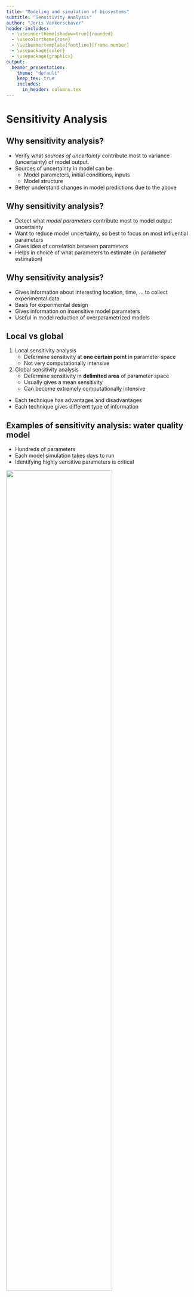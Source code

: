 ```yaml
---
title: "Modeling and simulation of biosystems"
subtitle: "Sensitivity Analysis"
author: "Joris Vankerschaver"
header-includes:
  - \useinnertheme[shadow=true]{rounded}
  - \usecolortheme{rose}
  - \setbeamertemplate{footline}[frame number]
  - \usepackage{color}
  - \usepackage{graphicx}
output: 
  beamer_presentation:
    theme: "default"
    keep_tex: true
    includes:
      in_header: columns.tex
---
```


# Sensitivity Analysis

## Why sensitivity analysis?

- Verify what _sources of uncertainty_ contribute most to variance (uncertainty) of model output.
- Sources of uncertainty in model can be
    - Model parameters, initial conditions, inputs
    - Model structure
- Better understand changes in model predictions due to the above

## Why sensitivity analysis?

- Detect what _model parameters_ contribute most to model output uncertainty 
- Want to reduce model uncertainty, so best to focus on most influential parameters 
- Gives idea of correlation between parameters 
- Helps in choice of what parameters to estimate (in parameter estimation)

## Why sensitivity analysis?

- Gives information about interesting location, time, ... to collect experimental data
- Basis for experimental design
- Gives information on insensitive model parameters
- Useful in model reduction of overparametrized models

## Local vs global

1. Local sensitivity analysis
    - Determine sensitivity at **one certain point** in parameter space
    - Not very computationally intensive
    \newline
2. Global sensitivity analysis
    - Determine sensitivity in **delimited area** of parameter space
    - Usually gives a mean sensitivity
    - Can become extremely computationally intensive

- Each technique has advantages and disadvantages
- Each technique gives different type of information
    
## Examples of sensitivity analysis: water quality model

::::::: {.cols data-latex=""}
::: {.col data-latex="{0.55\textwidth}"}

- Hundreds of parameters
- Each model simulation takes days to run
- Identifying highly sensitive parameters is critical

![](./images/03e-sensitivity/wqm-model.png){width=75% align="center"}
:::

::: {.col data-latex="{0.05\textwidth}"}
\mbox{}
:::
::: {.col data-latex="{0.55\textwidth}"}

![](./images/03e-sensitivity/wqm-river.png){width=75%}
![](./images/03e-sensitivity/wqm-parameters.png){width=75%}

:::
::::::

\scriptsize
Source: *Developing a cloud-based toolbox for sensitivity analysis of a water quality model* (S. Kim et al, Environmental Modeling and Software, 2021)


## Examples of sensitivity analysis: cell signaling

Toll-like signaling pathway:

- Cellular response to external stimuli (e.g. infection)
- Central role for NF-$\kappa$B transcription factor
- Shuttles back and forth between cytoplasm and nucleus

\centering
![](./images/03e-sensitivity/nf-kappa-b-model.png){width=60%}

\scriptsize    
Source: Images from _Fundamentals of Systems Biology_, M. Covert, CRC Press, 2014.


## Examples of sensitivity analysis: cell signaling

Hoffmann-Levchenko (2005): Computational model for NF-$\kappa$B

::::::: {.cols data-latex=""}
::: {.col data-latex="{0.48\textwidth}"}

- 25 ODEs, 36 parameters
- Models protein production, degradation, transport
- Important role for **parameter estimation** and **sensitivity analysis**

:::

::: {.col data-latex="{0.05\textwidth}"}
\mbox{}
:::

::: {.col data-latex="{0.48\textwidth}"}
![](./images/03e-sensitivity/nf-kappa-b-equations.png)
:::
::::::

\scriptsize    
Source: Images from _Fundamentals of Systems Biology_, M. Covert, CRC Press, 2014.


## Examples of sensitivity analysis: cell signaling

Sensitivity analysis: which parameters affect the model the most?

- Transcription rate: affects output a lot (**sensitive**)
- Degradation rate: relatively **insensitive**

Gives rough idea, needs to be corroborated with full model.

::::::: {.cols data-latex=""}
::: {.col data-latex="{0.48\textwidth}"}
![](./images/03e-sensitivity/nf-kappa-b-oscillations.png){width=90%}
:::

::: {.col data-latex="{0.05\textwidth}"}
\mbox{}
:::

::: {.col data-latex="{0.48\textwidth}"}
![](./images/03e-sensitivity/nf-kappa-b-sensitivity.png)
:::
::::::

\scriptsize    
Source: Images from _Fundamentals of Systems Biology_, M. Covert, CRC Press, 2014.

    
# Local sensitivity analysis    

## Local sensitivity analysis

- How sensitive is model output ($y$) to changes of model parameter ($\theta$) at one single point in parameter space
- Mathematically: partial derivative of variable to parameter (_absolute sensitivity_, 1 number) at single point in parameter space
$$\frac{\partial y}{\partial \theta}$$
- Dynamical models: $y$ varies over time, hence also sensitivity varies over time $\rightarrow$ _(absolute) sensitivity function_ 
$$\frac{\partial y(t)}{\partial \theta}=S(t)$$
- For a single output, sensitivity functions for each individual parameter $\theta_j$ can be determined

## Local sensitivity analysis: absolute sensitivity

- Often $y(t)$ can only be numerically determined, then also $S(t)$
- Finite difference method: \alert{forward difference}
\[
\left.\frac{\Delta y(t)}{\Delta \theta_j}\right|_+  
  =  \frac{y(t,\theta_j+\Delta\theta_j)-y(t,\theta_j)}{\Delta\theta_j}
\]

- Finite difference method: \alert{backward difference}
\[
\left.\frac{\Delta y(t)}{\Delta \theta_j}\right|_-  
  = \frac{y(t,\theta_j)-y(t,\theta_j-\Delta\theta_j)}{\Delta\theta_j}
\]


## Local sensitivity analysis: absolute sensitivity

- How to choose perturbation $\Delta\theta_j$?
  - Too large: approximation is not good
  - Too small: numerical instabilities will set in.
- In practice, choose $\Delta \theta_j$ \alert{small} and \alert{fixed}, e.g.
\[
   \Delta \theta_j = 10^{-6}.
\]

\begin{exampleblock}{Convergence}
  Both the forward and the backward difference agree with the derivative up to
  order $\Delta \theta_j$:
  \[
  \frac{\partial y(t)}{\partial \theta_j} = 
    \left.\frac{\Delta y(t)}{\Delta \theta_j}\right|_+
    + \mathcal{O}(\Delta \theta_j), \quad
  \frac{\partial y(t)}{\partial \theta_j} = 
    \left.\frac{\Delta y(t)}{\Delta \theta_j}\right|_-  
    + \mathcal{O}(\Delta \theta_j).
  \]
\end{exampleblock}


## Local sensitivity analysis: absolute sensitivity

- Finite difference method: \alert{central difference}
\[
\frac{\Delta y(t)}{\Delta \theta_j} =   
    \frac{y(t,\theta_j+\Delta\theta_j) - y(t,\theta_j-\Delta\theta_j)}{2\Delta\theta_j}
\]

\begin{exampleblock}{Convergence}
  The central difference agrees with the derivative up to
  order $(\Delta \theta_j)^2$:
  \[
  \frac{\partial y(t)}{\partial \theta_j} = 
    \frac{\Delta y(t)}{\Delta \theta_j}
    + \mathcal{O}((\Delta \theta_j)^2).
  \]
\end{exampleblock}

## Local sensitivity analysis: relative sensitivity

- Want to compare sensitivities of different combinations of outputs and parameters 
\newline
- Absolute sensitivity is influenced by magnitude of variable/parameter
\newline
- Use **relative sensitivity**

## Local sensitivity analysis: relative sensitivity

- Relative sensitivity w.r.t. parameter $\dfrac{\partial y(t)}{\partial \theta_j} \cdot \theta_j$ \newline
Compare sensitivity of _same variable_ w.r.t. _different parameters_
\newline
- Relative sensitivity w.r.t. variable $\dfrac{\partial y_i(t)}{\partial \theta} \cdot \dfrac{1}{y_i}$ \newline
Compare sensitivity of _different variables_ w.r.t. _same parameter_
\newline
- Total relative sensitivity $\dfrac{\partial y_i(t)}{\partial \theta_j} \cdot \dfrac{\theta_j}{y_i}$ \newline
Compare all sensitivities, i.e., relative w.r.t. parameter and variable

## Local sensitivity analysis

- Relative sensitivities allow to __rank sensitivities__
    - Choice parameters for parameter estimation
    - Choice parameters for model reduction
    - Choice for additional measurement or experimental determination of parameter (reduce sources of uncertainty)
- Ranking __depends on nominal value of parameter__, can be different at different position in parameter space
- How to compare continuous sensitivity functions?
- Interest in specific time points
    - Where measurements are available
    - Where measurements will be collected
    
## Local sensitivity analysis

- Create generic model with
    - Outputs $y_i$, $i=1,\ldots,v$
    - Parameters $\theta_j$, $j=1,\ldots,p$
    - Moments of measurements $t_k$, $k=1,\ldots,N$
- Total relative sensitivity of variable $y_i$ w.r.t. parameter $\theta_j$ at moment $t_k$
$$
S_{i,j,k}=\dfrac{\partial y_i(t_k)}{\partial \theta_j} \cdot \dfrac{\theta_j}{y_i}
$$

## Local sensitivity analysis

Importance parameter is determined by its impact on _all_ variables \newline
$\rightarrow$ sum and average over all variables \newline
$\rightarrow$ take sign into account (square and root)\newline
__root mean square sensitivity for parameter__ $\theta_j$
$$
\delta_{j,k}^{rmsq}=\sqrt{\dfrac{\sum_{i=1}^vS_{i,j,k}^2}{v}}
$$
\ \newline
$\delta_{j,k}^{rmsq}$ can be very variable from moment to moment \newline
$\rightarrow$ sum and average over all time points\newline
__time mean root mean square sensitivity for parameter__ $\theta_j$
$$
\delta_j^{rmsq} = \dfrac{1}{N}\sum_{k=1}^N \delta_{j,k}^{rmsq}
$$

## Local sensitivity analysis

- Gives one single measure for sensitivity of parameter
- Use this measure to determine importance of parameter
- Obtained value depends on
    - nominal parameter value: nonlinear models give different values at different location in parameter space (see also global sensitivity analysis)
    - choice of time points is arbitrary: this can lead to different set of parameters that are best estimated using dataset (see also identifiability)
- Modifications can be defined based on application/goal


# Side track: Monte Carlo simulation

## Monte Carlo simulation technique


::::::: {.cols data-latex=""}
::: {.col data-latex="{0.65\textwidth}"}

- Computational algorithm, based on 
  - Large number of simulations (thousands to millions)
  - Repeated random sampling
- Used for modeling of
  - Climate and environment
  - Nuclear reactions
  - Financial systems
  - Molecular dynamics
  - ...
- In this course:
  - Global sensitivity analysis
  - Uncertainty analysis
    
:::

::: {.col data-latex="{0.05\textwidth}"}
\mbox{}
:::
::: {.col data-latex="{0.32\textwidth}"}
![](./images/03e-sensitivity/mc-casino.png)
![](./images/03e-sensitivity/mc-atomic-bomb.png)
:::
::::::
    
## Principles behind Monte Carlo

Algorithm:

1. Draw random parameter samples
2. For each sample, run simulation
3. Aggregate results of simulations into quantity of interest (e.g. mean)
    
Advantages:

- Easy to implement/understand
- Applicable to wide range of problems (model-agnostic)

Disadvantages:

- Relatively slow convergence (many simulations needed)
- Requires information about parameter distributions
    
## Example: computing $\pi$

- Drop points uniformly at random in the square $[-1, 1] \times [-1, 1]$
- Count fraction for which $x^2 + y^2 < 1$
- As $N \to \infty$, gives approximation for $\pi/4$.

::::::: {.cols data-latex=""}
::: {.col data-latex="{0.38\textwidth}"}
![](./images/03e-sensitivity/mc-circle.png)
:::

::: {.col data-latex="{0.05\textwidth}"}
\mbox{}
:::

::: {.col data-latex="{0.58\textwidth}"}
![](./images/03e-sensitivity/mc-pi-over-4.png)
:::
::::::

App available at [https://shiny-stats.fly.dev/monte-carlo/](https://shiny-stats.fly.dev/monte-carlo/).

# Global sensitivity analysis (GSA)

## Global sensitivity analysis (GSA)

- Measure for sensitivity on delimited area in parameter space
- PDFs for parameters need to be chosen/found (same as for uncertainty analysis)

\ \newline

3 techniques will be discussed:

- Standardized regression coefficients
- Screening techniques
- Variance decomposition

## GSA: Standardized regression coefficients

- Linear regression of Monte Carlo simulations
- Each line is simulation of variable $y$ for different parameter set $\Theta$, i.e., other point in parameter space

\begin{figure}
\includegraphics[width=.6\textwidth]{images/temp/051.pdf}
\end{figure}

## GSA: Standardized regression coefficients

- Linear regression at certain time point gives
$$Y = \Theta \cdot B + E$$
$$
\left[ \begin{array}{c}
y_1 \\ y_2 \\ \vdots \\ y_n
\end{array} \right] = 
\left[ \begin{array}{ccccc}
1 & \theta_{11} & \theta_{12} & \ldots & \theta_{1p} \\ 
1 & \theta_{21} & \theta_{22} & \ldots & \theta_{2p} \\ 
\vdots & \vdots & \vdots & & \vdots \\
1 & \theta_{n1} & \theta_{n2} & \ldots & \theta_{np} 
\end{array} \right] \
\left[ \begin{array}{c}
b_0 \\ b_1 \\ \vdots \\ b_p
\end{array} \right] +
\left[ \begin{array}{c}
\epsilon_1 \\ \epsilon_2 \\ \vdots \\ \epsilon_n
\end{array} \right]
$$

- Solve to $b_i$ by minimizing $E^2=(Y-\Theta\cdot B)^2$
- $b_i$ gives respective contribution of parameter $\theta_i$ in explaining variance of $y$

## GSA: Standardized regression coefficients

- Correct for spread on both parameter and output
- Recalculate elements of $B$ to $SRC$s
$$
SRC_{\theta_i} = b_i \cdot \dfrac{\sigma_{\theta_i}}{\sigma_y}
$$
- Standard deviations from 
    - vector $Y$ for output
    - resp. $2^{nd}$ to $(p+1)^{st}$ column of matrix $\Theta$ for different parameters

## GSA: Standardized regression coefficients

- For linear model in parameters that were examined, the total variance is explained by $SRC$s
$$\sum_i SRC_{\theta_i}^2=1$$
- For nonlinear models (in the parameters) _not_ all variance will be explained. The part that is explained is given by determination coefficient
$$R^2=\sum_{i=1}^n \dfrac{(\hat{y}_i-\overline{y})^2}{(y_i-\overline{y})^2}$$
- $\hat{y}_i$: prediction by regression model
- Technique only valid if $R^2 > 0.7$

## GSA: Screening techniques

- Goal: obtain idea of importance of model parameters using only a limited number of simulations
- Example of technique: Morris screening
- Calculation of _elementary effect_ for $\theta_i$
$$EE_{\theta_i} = \dfrac{y(\theta_i+\Delta)-y(\theta)}{\Delta}$$
- $\Delta$ is a predetermined step size in parameter
- Remark analogy with local sensitivity, however, step size much larger

## GSA: Morris screening

- Assume 2 parameters $\theta_1$ and $\theta_2$
- Locations in parameters space chosen systematically

\begin{figure}
\includegraphics[width=.7\textwidth]{images/temp/052.pdf}
\end{figure}

## GSA: Morris screening

- Vector of $EE$ (in this case 4)
- Statistical analysis of this vector
    - $\mu_{EE_{\theta_i}}$: indication on average effect of this parameter over entire parameter space; large value means important parameter and vice versa
    - $\sigma_{EE_{\theta_i}}$: information about linear behaviour of parameter; large value means nonlinear parameter or parameter involved in interactions with other parameters
- Do same for $\theta_2$

## GSA: Morris screening

- Normally 2 simulations needed per $EE$
- 1991: Morris introduced more efficient way

\begin{figure}
\includegraphics[width=.7\textwidth]{images/temp/053.pdf}
\end{figure}

- Number of simulations: 
\begin{center}
(number $EE$ per parameter)$\cdot$(number parameters +1)
\end{center}

## GSA: Variance decomposition

- Goal: find share of each model parameter in variance of model output
- Used for models that are strongly nonlinear or nonmonotonous
- Example of model with 3 paramaters:
$$\sigma_y^2=\sigma_1^2+\sigma_2^2+\sigma_3^2+\sigma_{12}^2+\sigma_{13}^2+\sigma_{23}^2+\sigma_{123}^2$$
- Normalisation (i.e., divide by $\sigma_y^2$) gives _sensitivity indices_
$$1=S_1+S_2+S_3+S_{12}+S_{13}+S_{23}+S_{123}$$
\ \newline 

- Indicate which fraction of total variance is determined by certain parameter or parameter combination

## GSA: Variance decomposition

- _Total sensitivity indices_
\begin{eqnarray*}
S_{T1} & = & S_1 + S_{12} + S_{13} + S_{123} \\
S_{T2} & = & S_2 + S_{12} + S_{23} + S_{123} \\
S_{T3} & = & S_3 + S_{13} + S_{23} + S_{123} 
\end{eqnarray*}
- Give total contribution of a certain parameter, including interaction effects
- Watch out: some contributions are counted multiple times, hence sum of all total sensitivity indices is no longer 1

## GSA: Variance decomposition

- Two techniques:
    - FAST (Fourier Amplitude Sensitivity Test): uses Fourier decomposition of model output; can determine first order effects (total effects $\rightarrow$ extendedFAST); computationally intensive ((ten) thousands of simulations)
    - Sobol indices: uses multiple integrals, both first order and higher order effects; computationally expensive; less efficient than FAST
